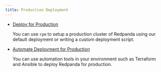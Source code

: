 ```yaml
---
title: Production Deployment
---
```


<head>
    <meta name="title" content="Production Deployment | Redpanda Docs"/>
    <meta name="description" content="Production Deployment."/>
</head>

- [Deploy for Production](../production/production-deployment)
  
    You can use `rpm` to setup a production cluster of Redpanda using our default deployment or writing a custom deployment script.

- [Automate Deployment for Production](../production/production-deployment-automation)
  
    You can use automation tools in your environment such as Terraform and Ansible to deploy Redpanda for production.